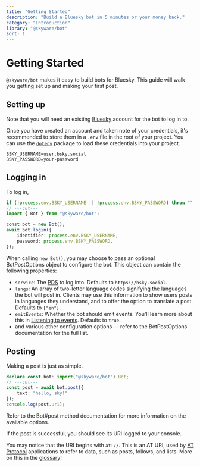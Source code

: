 ```yaml
---
title: "Getting Started"
description: "Build a Bluesky bot in 5 minutes or your money back."
category: "Introduction"
library: "@skyware/bot"
sort: 1
---
```


# Getting Started
`@skyware/bot` makes it easy to build bots for Bluesky. This guide will walk you getting set up and making your first post.

## Setting up

Note that you will need an existing [Bluesky](https://bsky.app) account for the bot to log in to.

Once you have created an account and taken note of your credentials, it's recommended to store them in a `.env` file in the root of your project. You can use the [`dotenv`](https://www.npmjs.com/package/dotenv) package to load these credentials into your project.

```
BSKY_USERNAME=user.bsky.social
BSKY_PASSWORD=your-password
```

## Logging in

To log in,

```ts twoslash
if (!process.env.BSKY_USERNAME || !process.env.BSKY_PASSWORD) throw "";
// ---cut---
import { Bot } from "@skyware/bot";

const bot = new Bot();
await bot.login({
	identifier: process.env.BSKY_USERNAME,
	password: process.env.BSKY_PASSWORD,
});
```

When calling `new Bot()`, you may choose to pass an optional <HighlightText kind={HighlightKind.Interface} as="a" href="/docs/bot/types/BotPostOptions" className="no-underline">BotPostOptions</HighlightText> object to configure the bot. This object can contain the following properties:

- `service`: The [PDS](/guides/bot/glossary#pds-personal-data-server) to log into. Defaults to `https://bsky.social`.
- `langs`: An array of two-letter language codes signifying the languages the bot will post in. Clients may use this information to show users posts in languages they understand, and to offer the option to translate a post. Defaults to `["en"]`.
- `emitEvents`: Whether the bot should emit events. You'll learn more about this in [Listening to events](/guides/bot/events/listening-to-events). Defaults to `true`.
- and various other configuration options — refer to the <HighlightText kind={HighlightKind.Interface} as="a" href="/docs/bot/types/BotPostOptions" className="no-underline">BotPostOptions</HighlightText> documentation for the full list.

## Posting

Making a post is just as simple.

```ts twoslash
declare const bot: import("@skyware/bot").Bot;
// ---cut---
const post = await bot.post({
	text: "hello, sky!"
});
console.log(post.uri);
```

Refer to the <HighlightText kind={HighlightKind.Method} as="a" href="/docs/bot/classes/Bot#post" className="no-underline">Bot#post</HighlightText> method documentation for more information on the available options.

If the post is successful, you should see its URI logged to your console.

You may notice that the URI begins with `at://`. This is an AT URI, used by [AT Protocol](/guides/bot/glossary#at-protocol-atproto-atp) applications to refer to data, such as posts, follows, and lists. More on this in the [glossary](/guides/bot/glossary#at-uri)!
